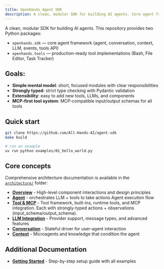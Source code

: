 ```yaml
---
title: OpenHands Agent SDK
description: A clean, modular SDK for building AI agents. Core agent framework and production-ready tool implementations.
---
```


A clean, modular SDK for building AI agents. This repository provides two Python packages:

- `openhands.sdk` — core agent framework (agent, conversation, context, LLM, events, tools API)
- `openhands.tools` — production-ready tool implementations (Bash, File Editor, Task Tracker)

## Goals:

- **Simple mental model**: short, focused modules with clear responsibilities
- **Strongly typed**: strict type checking with Pydantic validation
- **Extensibility**: easy to add new tools, LLMs, and components
- **MCP-first tool system**: MCP-compatible input/output schemas for all tools

## Quick start

```bash
git clone https://github.com/All-Hands-AI/agent-sdk
make build

# run an example
uv run python examples/01_hello_world.py
```

## Core concepts

Comprehensive architecture documentation is available in the [`architecture/`](./architecture/) folder:

- **[Overview](/agent-sdk//architecture/overview)** - High-level component interactions and design principles
- **[Agent](/agent-sdk/architecture/agent)** - orchestrates LLM + tools to take actions Agent execution flow
- **[Tool & MCP](/agent-sdk/architecture/tool)** - Tool framework, built-ins, runtime tools, and MCP integration. Each with strongly-typed actions + observations (input_schema/output_schema). 
- **[LLM Integration](/agent-sdk/architecture/llm)** - Provider support, message types, and advanced features
- **[Conversation](/agent-sdk/architecture/conversation)** - Stateful driver for user-agent interaction
- **[Context](/agent-sdk/architecture/context)** - Microagents and knowledge that condition the agent

## Additional Documentation

- **[Getting Started](./getting-started.mdx)** - Step-by-step setup guide with all examples
